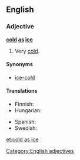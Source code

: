 ==English==

===Adjective===
'''[[cold]] [[as]] [[ice]]'''

# {{simile}} Very [[cold]].

====Synonyms====
* [[ice-cold]]

====Translations====
{{trans-top|very cold}}
* Finnish: {{t|fi|jääkylmä}}
* Hungarian: {{t+|hu|jéghideg}}
{{trans-mid}}
* Spanish: {{t|es|frígido}}
* Swedish: {{t|sv|iskall}}
{{trans-bottom}}

[[Category:English adjectives]]

[[et:cold as ice]]
